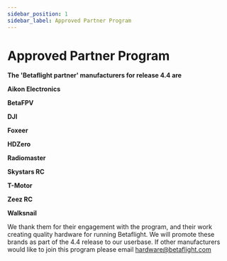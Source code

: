 ```yaml
---
sidebar_position: 1
sidebar_label: Approved Partner Program
---
```



# Approved Partner Program

<PartnerText />

<p className="flex flex-col items-center">
  <ThemedImage
    alt="Betaflight Partner"
    className="no-effect md:w-1/4 mt-6 mb-2"
    sources={{
      light: useBaseUrl('/img/betaflight/sponsors/bf_partner_light.svg'),
      dark: useBaseUrl('/img/betaflight/sponsors/bf_partner_dark.svg')
    }}
  />
</p>

<p className="flex flex-col items-center">

<b className="text-xl text-primary-600 text-center mb-3">The 'Betaflight partner' manufacturers for release 4.4 are</b>

**Aikon Electronics**

**BetaFPV**

**DJI**

**Foxeer**

**HDZero**

**Radiomaster**

**Skystars RC**

**T-Motor**

**Zeez RC**

**Walksnail**

</p>

We thank them for their engagement with the program, and their work creating quality hardware
for running Betaflight. We will promote these brands as part of the 4.4 release to our userbase.
If other manufacturers would like to join this program please email hardware@betaflight.com

